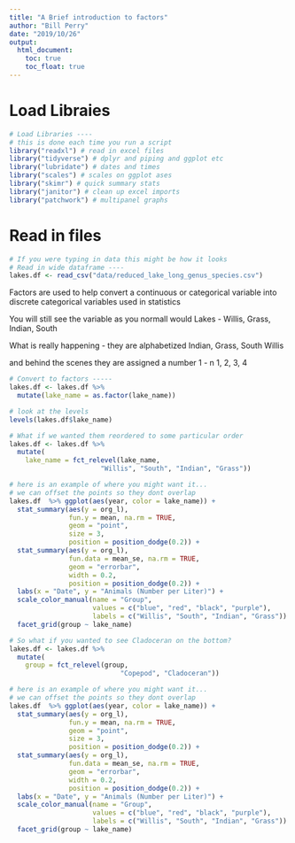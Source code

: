 ```yaml
---
title: "A Brief introduction to factors"
author: "Bill Perry"
date: "2019/10/26"
output:
  html_document:
    toc: true
    toc_float: true
---
```


# Load Libraies

```r
# Load Libraries ----
# this is done each time you run a script
library("readxl") # read in excel files
library("tidyverse") # dplyr and piping and ggplot etc
library("lubridate") # dates and times
library("scales") # scales on ggplot ases
library("skimr") # quick summary stats
library("janitor") # clean up excel imports
library("patchwork") # multipanel graphs

```

# Read in files   

```r
# If you were typing in data this might be how it looks
# Read in wide dataframe ----
lakes.df <- read_csv("data/reduced_lake_long_genus_species.csv")

```

Factors are used to help convert a continuous or categorical variable into
discrete categorical variables used in statistics
    
You will still see the variable as you normall would
Lakes - Willis, Grass, Indian, South
     
What is really happening - they are alphabetized
Indian, Grass, South Willis
     
and behind the scenes they are assigned a number 1 - n
1, 2, 3, 4

```r
# Convert to factors -----
lakes.df <- lakes.df %>%
  mutate(lake_name = as.factor(lake_name))
```


```r
# look at the levels
levels(lakes.df$lake_name)
```


```r
# What if we wanted them reordered to some particular order
lakes.df <- lakes.df %>%
  mutate(
    lake_name = fct_relevel(lake_name, 
                       "Willis", "South", "Indian", "Grass"))
```



```r
# here is an example of where you might want it...
# we can offset the points so they dont overlap
lakes.df  %>% ggplot(aes(year, color = lake_name)) + 
  stat_summary(aes(y = org_l),
               fun.y = mean, na.rm = TRUE,
               geom = "point",
               size = 3, 
               position = position_dodge(0.2)) +
  stat_summary(aes(y = org_l),
               fun.data = mean_se, na.rm = TRUE,
               geom = "errorbar",
               width = 0.2, 
               position = position_dodge(0.2)) +
  labs(x = "Date", y = "Animals (Number per Liter)") +
  scale_color_manual(name = "Group",
                     values = c("blue", "red", "black", "purple"),
                     labels = c("Willis", "South", "Indian", "Grass")) +
  facet_grid(group ~ lake_name)

```


```r
# So what if you wanted to see Cladoceran on the bottom?
lakes.df <- lakes.df %>%
  mutate(
    group = fct_relevel(group, 
                            "Copepod", "Cladoceran"))
```


```r
# here is an example of where you might want it...
# we can offset the points so they dont overlap
lakes.df  %>% ggplot(aes(year, color = lake_name)) + 
  stat_summary(aes(y = org_l),
               fun.y = mean, na.rm = TRUE,
               geom = "point",
               size = 3, 
               position = position_dodge(0.2)) +
  stat_summary(aes(y = org_l),
               fun.data = mean_se, na.rm = TRUE,
               geom = "errorbar",
               width = 0.2, 
               position = position_dodge(0.2)) +
  labs(x = "Date", y = "Animals (Number per Liter)") +
  scale_color_manual(name = "Group",
                     values = c("blue", "red", "black", "purple"),
                     labels = c("Willis", "South", "Indian", "Grass")) +
  facet_grid(group ~ lake_name)

```





<!-- Global site tag (gtag.js) - Google Analytics -->
<script async src="https://www.googletagmanager.com/gtag/js?id=UA-88373117-6"></script>
<script>
  window.dataLayer = window.dataLayer || [];
  function gtag(){dataLayer.push(arguments);}
  gtag('js', new Date());

  gtag('config', 'UA-88373117-6');
</script>
